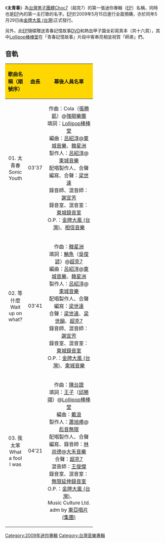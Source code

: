 {{Album infobox | 
|  Name        = 太青春
|  Type        = [[EP|EP]]
|  Artist      = [[Choc7|Choc7]]
|  Cover       = Choc7.jpg
|  Released    = 2009年5月29日 
|  Recorded    = 
|  Genre       = 國語流行
|  Length      = 
|  Label       = [[金牌大風_(台灣)|金牌大風 (台灣)]]
|  Number      =
|  Producer    =[[呂紹淳|呂紹淳]]@[[東城音樂|東城音樂]]：<br>《等什麼》、《太青春》：<br>[[蕭旭甫|蕭旭甫]]@[[彪音無限|彪音無限]]：<br>《我太笨》
|  Reviews     = 
|  Last album  = 《[[Choc7#唱片|冒險世界]]》[[EP|EP]]<br>（公主幫及宅男塾版本<br>同時於（2008年<br>7月11日發行）
|  This album  = '''太青春'''<br />（2009年5月29日）
|  Next album  =
}}
《'''太青春'''》為[[台灣|台灣]][[男子團體|男子團體]][[Choc7|Choc7]]（超克7）的第一張迷你專輯（[[EP|EP]]）名稱，同時也是[[EP|EP]]內的第一主打歌的名字。[[EP|EP]]於2009年5月15日進行全面預購，亦於同年5月29日由[[金牌大風_(台灣)|金牌大風 (台灣)]]正式發行。

另外，此[[EP|EP]]隨碟贈送青春記憶故事[[DVD|DVD]]和熱血甲子園全彩寫真本（共十六頁），其中[[Lollipop棒棒堂|Lollipop棒棒堂]]在「青春記憶故事」片段中客串亮相並祝賀「師弟」們。 

















==音軌==
{|class="wikitable"
!style="width:50; background: #FFD700;" align="center"|歌曲名稱（順號序）
!style="width:40; background: #FFD700;" align="center"|曲長
!style="width:140; background: #FFD700;" align="center"|幕後人員名單
|-
|01. 太青春<br>Sonic Youth
|align="center"|03'37
|作曲：Cola（[[張勝凱|張勝凱]]）@[[強辯樂團|強辯樂團]]<br>填詞：[[Lollipop棒棒堂|Lollipop棒棒堂]]<br>編曲：[[呂紹淳|呂紹淳]]@[[東城音樂|東城音樂]]、[[韓星洲|韓星洲]]<br>製作人：[[呂紹淳|呂紹淳]]@[[東城音樂|東城音樂]]<br>配唱製作人、合聲編寫、合聲：[[梁世達|梁世達]]<br>錄音師、混音師：[[謝宜芳|謝宜芳]]<br>錄音室、混音室：[[東城錄音室|東城錄音室]]<br>O.P.：[[金牌大風_(台灣)|金牌大風 (台灣)]]、[[相信音樂|相信音樂]]
|-
|02. 等什麼<br>Wait up on what?
|align="center"|03'41
|作曲：[[韓星洲|韓星洲]]<br>填詞：[[鮪魚|鮪魚]]（[[吳俊諺|吳俊諺]]）@[[超克7|超克7]]<br>編曲：[[呂紹淳|呂紹淳]]@[[東城音樂|東城音樂]]、[[韓星洲|韓星洲]]<br>製作人：[[呂紹淳|呂紹淳]]@[[東城音樂|東城音樂]]<br>配唱製作人、合聲編寫：[[梁世達|梁世達]]<br>合聲：[[梁世達|梁世達]]、[[梁世韻|梁世韻]]、[[超克7|超克7]]<br>錄音師、混音師：[[謝宜芳|謝宜芳]]<br>錄音室、混音室：[[東城錄音室|東城錄音室]]<br>O.P.：[[金牌大風_(台灣)|金牌大風 (台灣)]]、[[東城音樂|東城音樂]]
|-
|03. 我太笨<br>What a fool I was
|align="center"|04'21
|作曲：[[陳台證|陳台證]]<br>填詞：[[王子|王子]]（[[邱勝翊|邱勝翊]]）@[[Lollipop棒棒堂|Lollipop棒棒堂]]<br>編曲：[[戴浪|戴浪]]<br>製作人：[[蕭旭甫|蕭旭甫]]@[[彪音無限|彪音無限]]<br>配唱製作人、合聲編寫、錄音師：[[林尚德|林尚德]]@[[大禾音樂|大禾音樂]]<br>合聲：[[超克7|超克7]]<br>混音師：[[王俊傑|王俊傑]]<br>錄音室、混音室：[[無限延伸錄音室|無限延伸錄音室]]<br>O.P.：[[金牌大風_(台灣)|金牌大風 (台灣)]]、<br>Music Culture Ltd. adm by [[東亞唱片_(集團)|東亞唱片 (集團)]]
|}
{{Choc7}}
[[Category:2009年迷你專輯|Category:2009年迷你專輯]]
[[Category:台灣音樂專輯|Category:台灣音樂專輯]]